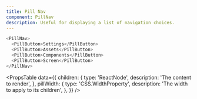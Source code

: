 ```yaml
---
title: Pill Nav
component: PillNav
description: Useful for displaying a list of navigation choices.
---
```


```js live
<PillNav>
  <PillButton>Settings</PillButton>
  <PillButton>Assets</PillButton>
  <PillButton>Components</PillButton>
  <PillButton>Screen</PillButton>
</PillNav>
```

<PropsTable
  data={{
    children: {
      type: 'ReactNode',
      description: 'The content to render',
    },
    pillWidth: {
      type: 'CSS.WidthProperty',
      description: 'The width to apply to its children',
    },
  }}
/>
